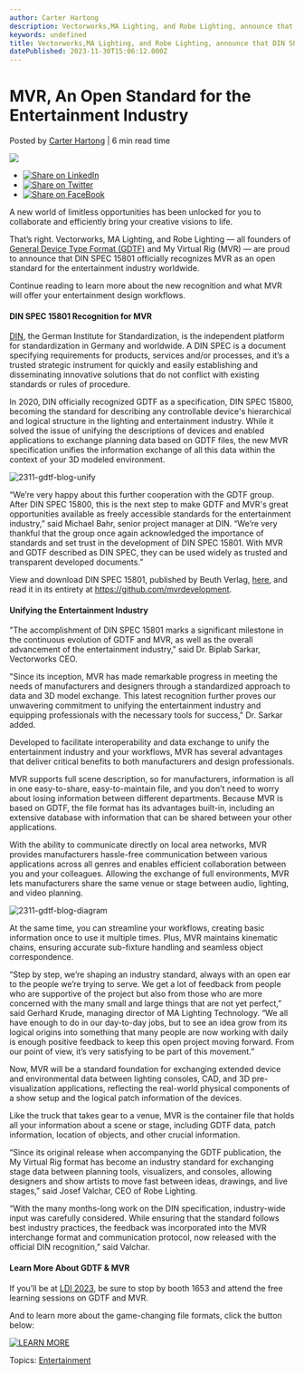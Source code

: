 ```yaml
---
author: Carter Hartong
description: Vectorworks,MA Lighting, and Robe Lighting, announce that DIN SPEC 15801 now recognizes MVR as an open standard for the entertainment industry worldwide.
keywords: undefined
title: Vectorworks,MA Lighting, and Robe Lighting, announce that DIN SPEC 15801 now recognizes MVR as an open standard for the entertainment industry worldwide. 
datePublished: 2023-11-30T15:06:12.000Z
---
```

  

# MVR, An Open Standard for the Entertainment Industry

 Posted by [Carter Hartong](https://blog.vectorworks.net/author/carter-hartong) | 6 min read time 

![](https://blog.vectorworks.net/hubfs/Blog%20Images/231121_MVRR%20DIN%20SPEC/2311-gdtf-blog-devices.png) 

* [![Share on LinkedIn](https://2659751.fs1.hubspotusercontent-na1.net/hubfs/2659751/michaelDemo/share-LI.png)](http://www.linkedin.com/shareArticle?mini=true&url=https%3A%2F%2Fblog.vectorworks.net%2Fdin-spec-15801-mvr)
* [![Share on Twitter](https://2659751.fs1.hubspotusercontent-na1.net/hubfs/2659751/michaelDemo/share-TW.png)](https://www.twitter.com/share?text=MVR,%20An%20Open%20Standard%20for%20the%20Entertainment%20Industry&url=https%3A%2F%2Fblog.vectorworks.net%2Fdin-spec-15801-mvr&via=PMGTweets)
* [![Share on FaceBook](https://2659751.fs1.hubspotusercontent-na1.net/hubfs/2659751/michaelDemo/share-FB.png)](https://www.facebook.com/sharer/sharer.php?u=https%3A%2F%2Fblog.vectorworks.net%2Fdin-spec-15801-mvr)

A new world of limitless opportunities has been unlocked for you to collaborate and efficiently bring your creative visions to life.

That’s right. Vectorworks, MA Lighting, and Robe Lighting — all founders of [General Device Type Format (GDTF)](https://gdtf-share.com/) and My Virtual Rig (MVR) — are proud to announce that DIN SPEC 15801 officially recognizes MVR as an open standard for the entertainment industry worldwide.

Continue reading to learn more about the new recognition and what MVR will offer your entertainment design workflows.

#### DIN SPEC 15801 Recognition for MVR

[DIN](https://www.din.de/en/innovation-and-research/din-spec-en), the German Institute for Standardization, is the independent platform for standardization in Germany and worldwide. A DIN SPEC is a document specifying requirements for products, services and/or processes, and it’s a trusted strategic instrument for quickly and easily establishing and disseminating innovative solutions that do not conflict with existing standards or rules of procedure. 

In 2020, DIN officially recognized GDTF as a specification, DIN SPEC 15800, becoming the standard for describing any controllable device's hierarchical and logical structure in the lighting and entertainment industry. While it solved the issue of unifying the descriptions of devices and enabled applications to exchange planning data based on GDTF files, the new MVR specification unifies the information exchange of all this data within the context of your 3D modeled environment.

![2311-gdtf-blog-unify](https://blog.vectorworks.net/hs-fs/hubfs/Blog%20Images/231121_MVRR%20DIN%20SPEC/2311-gdtf-blog-unify.png?width=1440&height=962&name=2311-gdtf-blog-unify.png)

“We’re very happy about this further cooperation with the GDTF group. After DIN SPEC 15800, this is the next step to make GDTF and MVR's great opportunities available as freely accessible standards for the entertainment industry,” said Michael Bahr, senior project manager at DIN. “We’re very thankful that the group once again acknowledged the importance of standards and set trust in the development of DIN SPEC 15801\. With MVR and GDTF described as DIN SPEC, they can be used widely as trusted and transparent developed documents.”

View and download DIN SPEC 15801, published by Beuth Verlag, [here](https://www.beuth.de/en/technical-rule/din-spec-15801/373968511), and read it in its entirety at <https://github.com/mvrdevelopment>.

#### Unifying the Entertainment Industry

"The accomplishment of DIN SPEC 15801 marks a significant milestone in the continuous evolution of GDTF and MVR, as well as the overall advancement of the entertainment industry," said Dr. Biplab Sarkar, Vectorworks CEO.

"Since its inception, MVR has made remarkable progress in meeting the needs of manufacturers and designers through a standardized approach to data and 3D model exchange. This latest recognition further proves our unwavering commitment to unifying the entertainment industry and equipping professionals with the necessary tools for success," Dr. Sarkar added.

Developed to facilitate interoperability and data exchange to unify the entertainment industry and your workflows, MVR has several advantages that deliver critical benefits to both manufacturers and design professionals.

MVR supports full scene description, so for manufacturers, information is all in one easy-to-share, easy-to-maintain file, and you don’t need to worry about losing information between different departments. Because MVR is based on GDTF, the file format has its advantages built-in, including an extensive database with information that can be shared between your other applications.

With the ability to communicate directly on local area networks, MVR provides manufacturers hassle-free communication between various applications across all genres and enables efficient collaboration between you and your colleagues. Allowing the exchange of full environments, MVR lets manufacturers share the same venue or stage between audio, lighting, and video planning.

![2311-gdtf-blog-diagram](https://blog.vectorworks.net/hs-fs/hubfs/Blog%20Images/231121_MVRR%20DIN%20SPEC/2311-gdtf-blog-diagram.png?width=900&height=747&name=2311-gdtf-blog-diagram.png)

At the same time, you can streamline your workflows, creating basic information once to use it multiple times. Plus, MVR maintains kinematic chains, ensuring accurate sub-fixture handling and seamless object correspondence.

“Step by step, we’re shaping an industry standard, always with an open ear to the people we’re trying to serve. We get a lot of feedback from people who are supportive of the project but also from those who are more concerned with the many small and large things that are not yet perfect,” said Gerhard Krude, managing director of MA Lighting Technology. “We all have enough to do in our day-to-day jobs, but to see an idea grow from its logical origins into something that many people are now working with daily is enough positive feedback to keep this open project moving forward. From our point of view, it’s very satisfying to be part of this movement.”

Now, MVR will be a standard foundation for exchanging extended device and environmental data between lighting consoles, CAD, and 3D pre-visualization applications, reflecting the real-world physical components of a show setup and the logical patch information of the devices.

Like the truck that takes gear to a venue, MVR is the container file that holds all your information about a scene or stage, including GDTF data, patch information, location of objects, and other crucial information.

“Since its original release when accompanying the GDTF publication, the My Virtual Rig format has become an industry standard for exchanging stage data between planning tools, visualizers, and consoles, allowing designers and show artists to move fast between ideas, drawings, and live stages,” said Josef Valchar, CEO of Robe Lighting.

“With the many months-long work on the DIN specification, industry-wide input was carefully considered. While ensuring that the standard follows best industry practices, the feedback was incorporated into the MVR interchange format and communication protocol, now released with the official DIN recognition,” said Valchar.

#### Learn More About GDTF & MVR

If you’ll be at [LDI 2023](https://www.ldishow.com), be sure to stop by booth 1653 and attend the free learning sessions on GDTF and MVR.

And to learn more about the game-changing file formats, click the button below:

[![LEARN MORE](https://no-cache.hubspot.com/cta/default/3018241/187c8b59-38a3-4488-88ad-6007ae1b7fcc.png)](https://cta-redirect.hubspot.com/cta/redirect/3018241/187c8b59-38a3-4488-88ad-6007ae1b7fcc) 

 Topics: [Entertainment](https://blog.vectorworks.net/topic/entertainment) 

  